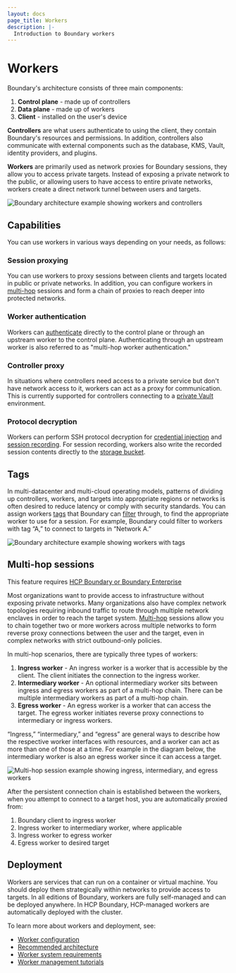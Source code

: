 ```yaml
---
layout: docs
page_title: Workers
description: |-
  Introduction to Boundary workers
---
```


# Workers
Boundary's architecture consists of three main components:
1. **Control plane** - made up of controllers
1. **Data plane** - made up of workers
1. **Client** - installed on the user's device

**Controllers** are what users authenticate to using the client, they contain Boundary's resources and permissions. In addition, controllers also communicate with external components
such as the database, KMS, Vault, identity providers, and plugins.

**Workers** are primarily used as network proxies for Boundary sessions, they allow you to access
private targets. Instead of exposing a private network to the public, or allowing users to have access to entire private networks, workers create a direct network
tunnel between users and targets.

![Boundary architecture example showing workers and controllers](/img/access-model.png)

## Capabilities
You can use workers in various ways depending on your needs, as follows:

### Session proxying

You can use workers to proxy sessions between clients and targets located in public or private networks. In addition, you can configure workers in
[multi-hop](#multi-hop-sessions-hcp-ent) sessions and form a chain of proxies to reach deeper into protected networks.

### Worker authentication

Workers can [authenticate](/boundary/docs/concepts/security/connections-tls#pki-based-worker-authentication) directly to the control plane or through an upstream worker to the control plane. Authenticating through an upstream worker is also referred to as "multi-hop worker authentication."

### Controller proxy

In situations where controllers need access to a private service but don't have network access to it, workers can act as a proxy for communication. This is currently
supported for controllers connecting to a [private Vault](/boundary/tutorials/credential-management/hcp-private-vault-cred-injection)
environment.

### Protocol decryption

Workers can perform SSH protocol decryption for [credential injection](/boundary/docs/concepts/credential-management#credential-injection-hcp-ent) and [session
recording](/boundary/docs/concepts/domain-model/session-recordings). For session recording, workers also write the recorded session contents directly to the [storage
bucket](/boundary/docs/concepts/domain-model/storage-buckets).

## Tags
In multi-datacenter and multi-cloud operating models, patterns of dividing up controllers, workers, and targets into appropriate regions or networks is often
desired to reduce latency or comply with security standards. You can assign workers [tags](/boundary/tutorials/worker-management/target-aware-workers) that Boundary
can [filter](/boundary/docs/concepts/filtering/worker-tags) through, to find the appropriate worker to use for a session. For example, Boundary could filter to workers
with tag “A,” to connect to targets in “Network A.”

![Boundary architecture example showing workers with tags](/img/worker-tags.png)

## Multi-hop sessions

<EnterpriseAlert product="boundary">This feature requires <a href="https://www.hashicorp.com/products/boundary">HCP Boundary or Boundary Enterprise</a></EnterpriseAlert>

Most organizations want to provide access to infrastructure without exposing private networks. Many organizations also have complex network topologies requiring
inbound traffic to route through multiple network enclaves in order to reach the target system.
[Multi-hop](/boundary/docs/configuration/worker#multi-hop-worker-capabilities-hcp-ent) sessions allow you to chain together two or more workers
across multiple networks to form reverse proxy connections between the user and the target, even in complex networks with strict outbound-only policies.

In multi-hop scenarios, there are typically three types of workers:
1. **Ingress worker** - An ingress worker is a worker that is accessible by the client. The client initiates the connection to the ingress worker.
1. **Intermediary worker** - An optional intermediary worker sits between ingress and egress workers as part of a multi-hop chain. There can be multiple intermediary workers as part of a multi-hop chain.
1. **Egress worker** - An egress worker is a worker that can access the target. The egress worker initiates reverse proxy connections to intermediary or ingress workers.

<Tip>
“Ingress,” “intermediary,” and “egress” are general ways to describe how the respective worker interfaces with resources, and a worker can act as more than one of those
at a time. For example in the diagram below, the intermediary worker is also an egress worker since it can access a target.
</Tip>

![Multi-hop session example showing ingress, intermediary, and egress workers](/img/concepts-multihop.png)

After the persistent connection chain is established between the workers, when you attempt to connect to a target host, you are automatically proxied from:
1. Boundary client to ingress worker
1. Ingress worker to intermediary worker, where applicable
1. Ingress worker to egress worker
1. Egress worker to desired target

## Deployment
Workers are services that can run on a container or virtual machine. You should deploy them strategically within networks to provide access to targets. In
all editions of Boundary, workers are fully self-managed and can be deployed anywhere. In HCP Boundary, HCP-managed workers are automatically deployed with the cluster.

To learn more about workers and deployment, see:
* [Worker configuration](/boundary/docs/configuration/worker)
* [Recommended architecture](/boundary/docs/install-boundary/recommended-architecture)
* [Worker system requirements](/boundary/docs/install-boundary/system-requirements)
* [Worker management tutorials](/boundary/tutorials/worker-management)
